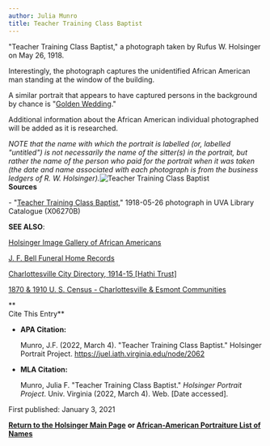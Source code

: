 ```yaml
---
author: Julia Munro
title: Teacher Training Class Baptist
---
```

"Teacher Training Class Baptist," a photograph taken by Rufus W. Holsinger on May 26, 1918.

Interestingly, the photograph captures the unidentified African American man standing at the window of the building.

A similar portrait that appears to have captured persons in the background by chance is "[Golden Wedding](http://juel.iath.virginia.edu/node/1923 "Teacher Training Class Baptist")."

Additional information about the African American individual photographed will be added as it is researched.

_NOTE that the name with which the portrait is labelled (or, labelled "untitled") is not necessarily the name of the sitter(s) in the portrait, but rather the name of the person who paid for the portrait when it was taken (the date and name associated with each photograph is from the business ledgers of R. W. Holsinger)._![Teacher Training Class Baptist](https://iiif.lib.virginia.edu/iiif/uva-lib:1049211/full/1000,819/0/default.jpg "Teacher Training Class Baptist")  
**Sources**

\- "[Teacher Training Class Baptist](https://search.lib.virginia.edu/sources/images/items/uva-lib:1049211 "Teacher Training Class Baptist")," 1918-05-26 photograph in UVA Library Catalogue (X06270B)

**SEE ALSO**:

[Holsinger Image Gallery of African Americans](http://rwholsingerphotos.org/images.php "Holsinger Image Gallery of African Americans")

[J. F. Bell Funeral Home Records](http://www2.vcdh.virginia.edu/afam/raceandplace/perl_scripts/funeral_search.html "J. F. Bell Funeral Home Database")

[Charlottesville City Directory, 1914-15 \[Hathi Trust\]](https://catalog.hathitrust.org/Record/101954103 "Charlottesville City Directory, 1914-15") 

[1870 & 1910 U. S. Census - Charlottesville & Esmont Communities](http://www2.vcdh.virginia.edu/afam/raceandplace/census/search_both.html "1870 & 1910 U. S. Census: Charlottesville and Esmont Communities")

**  
Cite This Entry**

*   **APA Citation:**
    
    Munro, J.F. (2022, March 4). "Teacher Training Class Baptist." Holsinger Portrait Project. https://juel.iath.virginia.edu/node/2062
    
*   **MLA Citation:**
    
    Munro, Julia F. "Teacher Training Class Baptist." _Holsinger Portrait Project_. Univ. Virginia (2022, March 4). Web. \[Date accessed\].
    

First published: January 3, 2021

[**Return to the Holsinger Main Page**](http://juel.iath.virginia.edu/node/980) **or [African-American Portraiture List of Names](http://juel.iath.virginia.edu/node/996)**